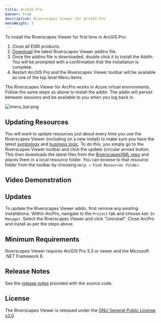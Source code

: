 ```yaml
---
title: ArcGIS Pro
banner: true
description: Riverscapes Viewer for ArcGIS Pro
menuWeight: 3
---
```


To install the Riverscapes Viewer for first time in ArcGIS Pro:

1. Close all ESRI products.
1. [Download](https://github.com/Riverscapes/ArcProViewer/releases) the latest Riverscapes Viewer addinx file.
1. Once the addinx file is downloaded, double click it to install the AddIn. You will be prompted with a confirmation that the installation is complete.
1. Restart ArcGIS Pro and the Riverscapes Viewer toolbar will be available as one of the top level Menu items.


<Alert severity="info">
  The Riverscapes Viewer for ArcPro works in Azure virtual environments. Follow the same steps as above to install the addin. The addin will persist between sessions and be available to you when you log back in.
</Alert>

![menu_bar.png](/images/arcpro/menu_bar.png)

## Updating Resources 

You will want to update resources just about every time you use the Riverscapes Viewer (including on a new install) to make sure you have the latest [symbology](/technical-reference/symbology) and [business logic](/technical-reference/business-logic). To do this, you simply go to the Riverscapes Viewer toolbar and click the update (circular arrow) button. This then downloads the latest files from the [RiverscapesXML repo](https://github.com/Riverscapes/RiverscapesXML) and places them in a local resource folder. You can browse to that resource folder from the toolbar by choosing `Help → Find Resources Folder`.

## Video Demonstration

<Youtube embedId="x_U5ddaazbE?si=fvURbYOp9MyIHy_l"/>

## Updates

To update the Riverscapes Viewer addin, first remove any existing installations. Within ArcPro, navigate to the `Project` tab and choose `Add-In Manager`. Select the Riverscapes Viewer and click "Uninstall". Close ArcPro and install as per the steps above.

## Minimum Requirements

Riverscapes Viewer requires ArcGIS Pro 3.3 or newer and the Microsoft .NET Framework 8.

## Release Notes

See the [release notes](https://github.com/Riverscapes/ArcProViewer/releases) provided with the source code.

## License

The Riverscapes Viewer is released under the [GNU General Public License v3.0](https://raw.githubusercontent.com/Riverscapes/ArcProViewer/main/LICENSE).
